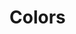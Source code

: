 
<Meta title="Components/Colors" />

# Colors

<ColorPalette>
  <ColorItem title="Gradient Horizontal" subtitle="theme.colors.gradient" colors={{ horizontal: colors.horizontal }} />
  <ColorItem title="Gradient Vertical" subtitle="theme.colors.gradient" colors={{ vertical: colors.vertical }} />
  <ColorItem
    title="Gray"
    subtitle="theme.colors.gray"
    colors={{
      BGLight: colors.BGLight,
      B98: colors.B98,
      B80: colors.B80,
      B70: colors.B70,
      B60: colors.B60,
      B40: colors.B40,
    }}
  />
  <ColorItem
    title="Dark"
    subtitle="theme.colors.dark"
    colors={{
      B40: colors.B40,
      B30: colors.B30,
      B20: colors.B20,
      B15: colors.B15,
      B17: colors.B17,
      BGDark: colors.BGDark,
    }}
  />
</ColorPalette>
